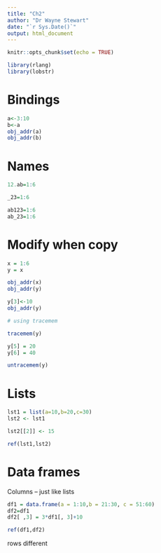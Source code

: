 ---
title: "Ch2"
author: "Dr Wayne Stewart"
date: "`r Sys.Date()`"
output: html_document
---

```{r setup, include=FALSE}
knitr::opts_chunk$set(echo = TRUE)
```

```{r}
library(rlang)
library(lobstr)
```





# Bindings

```{r}
a<-3:10
b<-a
obj_addr(a)
obj_addr(b)


```


# Names

```{r ,eval = FALSE}
12.ab=1:6

```
```{r ,eval=FALSE}
_23=1:6

```



```{r}
ab123=1:6
ab_23=1:6
```


# Modify when copy

```{r}
x = 1:6
y = x

obj_addr(x)
obj_addr(y)

y[3]<-10
obj_addr(y)


```


```{r}
# using tracemem

tracemem(y)

y[5] = 20
y[6] = 40

untracemem(y)
```

# Lists


```{r}

lst1 = list(a=10,b=20,c=30)
lst2 <- lst1

lst2[[2]] <- 15

ref(lst1,lst2)

```



# Data frames

 
 Columns -- just like lists
 
```{r}
df1 = data.frame(a = 1:10,b = 21:30, c = 51:60)
df2=df1
df2[ ,3] = 3*df1[, 3]+10

ref(df1,df2)


```


rows different